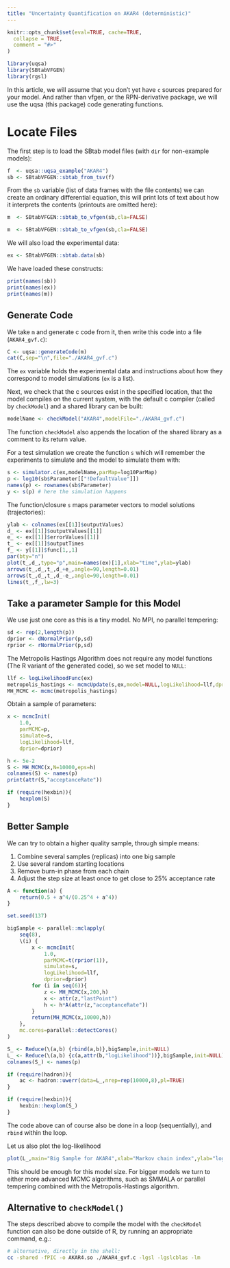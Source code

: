 ```yaml
---
title: "Uncertainty Quantification on AKAR4 (deterministic)"
---
```


```r
knitr::opts_chunk$set(eval=TRUE, cache=TRUE,
  collapse = TRUE,
  comment = "#>"
)
```

```r
library(uqsa)
library(SBtabVFGEN)
library(rgsl)
```

In this article, we will assume that you don't yet have `c` sources
prepared for your model. And rather than vfgen, or the RPN-derivative
package, we will use the uqsa (this package) code generating
functions.

# Locate Files

The first step is to load the SBtab model files
(with `dir` for non-example models):

```r
f  <- uqsa::uqsa_example("AKAR4")
sb <- SBtabVFGEN::sbtab_from_tsv(f)
```

From the `sb` variable (list of data frames with the file contents) we can create an ordinary
differential equation, this will print lots of text about how it
interprets the contents (printouts are omitted here):

```r
m  <- SBtabVFGEN::sbtab_to_vfgen(sb,cla=FALSE)
```

```r
m  <- SBtabVFGEN::sbtab_to_vfgen(sb,cla=FALSE)
```

We will also load the experimental data:

```r
ex <- SBtabVFGEN::sbtab.data(sb)
```

We have loaded these constructs:

```r
print(names(sb))
print(names(ex))
print(names(m))
```

## Generate Code

We take `m` and generate c code from it, then write this code into a file (`AKAR4_gvf.c`):

```r
C <- uqsa::generateCode(m)
cat(C,sep="\n",file="./AKAR4_gvf.c")
```

The `ex` variable holds the experimental data and instructions about
how they correspond to model simulations (`ex` is a list).

Next, we check that the c sources exist in the specified location,
that the model compiles on the current system, with the default c
compiler (called by `checkModel`) and a shared library can be built:

```r
modelName <- checkModel("AKAR4",modelFile="./AKAR4_gvf.c")
```

The function `checkModel` also appends the location of the shared library as a comment to its return value.

For a test simulation we create the function `s` which will remember the experiments to simulate and the model to simulate them with:

```r
s <- simulator.c(ex,modelName,parMap=log10ParMap)
p <- log10(sb$Parameter[["!DefaultValue"]])
names(p) <- rownames(sb$Parameter)
y <- s(p) # here the simulation happens
```

The function/closure `s` maps parameter vectors to model solutions (trajectories):

```r
ylab <- colnames(ex[[1]]$outputValues)
d_ <- ex[[1]]$outputValues[[1]]
e_ <- ex[[1]]$errorValues[[1]]
t_ <- ex[[1]]$outputTimes
f_ <- y[[1]]$func[1,,1]
par(bty="n")
plot(t_,d_,type="p",main=names(ex)[1],xlab="time",ylab=ylab)
arrows(t_,d_,t_,d_+e_,angle=90,length=0.01)
arrows(t_,d_,t_,d_-e_,angle=90,length=0.01)
lines(t_,f_,lw=3)
```

## Take a parameter Sample for this Model

We use just one core as this is a tiny model. No MPI, no parallel tempering:

```r
sd <- rep(2,length(p))
dprior <- dNormalPrior(p,sd)
rprior <- rNormalPrior(p,sd)
```

The Metropolis Hastings Algorithm does not require any model functions (The R variant of the generated code), so we set model to `NULL`:

```r
llf <- logLikelihoodFunc(ex)
metropolis_hastings <- mcmcUpdate(s,ex,model=NULL,logLikelihood=llf,dprior=dprior)
MH_MCMC <- mcmc(metropolis_hastings)
```

Obtain a sample of parameters:

```r
x <- mcmcInit(
    1.0,
    parMCMC=p,
    simulate=s,
    logLikelihood=llf,
    dprior=dprior)

h <- 5e-2
S <- MH_MCMC(x,N=10000,eps=h)
colnames(S) <- names(p)
print(attr(S,"acceptanceRate"))

if (require(hexbin)){
    hexplom(S)
}
```

## Better Sample

We can try to obtain a higher quality sample, through simple means:

1. Combine several samples (replicas) into one big sample
2. Use several random starting locations
3. Remove burn-in phase from each chain
4. Adjust the step size at least once to get close to 25% acceptance rate

```r
A <- function(a) {
    return(0.5 + a^4/(0.25^4 + a^4))
}

set.seed(137)

bigSample <- parallel::mclapply(
    seq(8),
    \(i) {
        x <- mcmcInit(
            1.0,
            parMCMC=t(rprior(1)),
            simulate=s,
            logLikelihood=llf,
            dprior=dprior)
        for (i in seq(6)){
            z <- MH_MCMC(x,200,h)
            x <- attr(z,"lastPoint")
            h <- h*A(attr(z,"acceptanceRate"))
        }
        return(MH_MCMC(x,10000,h))
    },
    mc.cores=parallel::detectCores()
)

S_ <- Reduce(\(a,b) {rbind(a,b)},bigSample,init=NULL)
L_ <- Reduce(\(a,b) {c(a,attr(b,"logLikelihood"))},bigSample,init=NULL)
colnames(S_) <- names(p)

if (require(hadron)){
    ac <- hadron::uwerr(data=L_,nrep=rep(10000,8),pl=TRUE)
}

if (require(hexbin)){
    hexbin::hexplom(S_)
}
```

The code above can of course also be done in a loop (sequentially), and `rbind` within the loop.

Let us also plot the log-likelihood

```r
plot(L_,main="Big Sample for AKAR4",xlab="Markov chain index",ylab="log-likelihood", type="l")
```

This should be enough for this model size. For bigger models we turn
to either more advanced MCMC algorithms, such as SMMALA or parallel
tempering combined with the Metropolis-Hastings algorithm.

## Alternative to `checkModel()`

The steps described above to compile the model with the `checkModel`
function can also be done outside of R, by running an appropriate
command, e.g.:

```sh
# alternative, directly in the shell:
cc -shared -fPIC -o AKAR4.so ./AKAR4_gvf.c -lgsl -lgslcblas -lm
```


